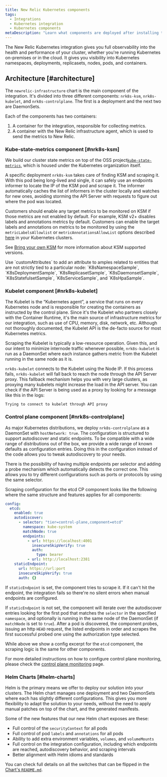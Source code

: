 ```yaml
---
title: New Relic Kubernetes components
tags:
  - Integrations
  - Kubernetes integration
  - Kubernetes components
metaDescription: "Learn what components are deployed after installing the Kubernetes integration."
---
```


The New Relic Kubernetes integration gives you full observability into the health and performance of your cluster, whether you're running Kubernetes on-premises or in the cloud. It gives you visibility into Kubernetes namespaces, deployments, replicasets, nodes, pods, and containers.

## Architecture [#architecture]

The `newrelic-infrastructure` chart is the main component of the integration. It's divided into three different components: `nrk8s-ksm`, `nrk8s-kubelet`, and `nrk8s-controlplane`. The first is a deployment and the next two are DaemonSets.

Each of the components has two containers:

1. A container for the integration, responsible for collecting metrics.
2. A container with the New Relic infrastructure agent, which is used to send the metrics to New Relic.

### Kube-state-metrics component [#nrk8s-ksm]

We build our cluster state metrics on top of the OSS project[`kube-state-metrics`](https://github.com/kubernetes/kube-state-metrics), which is housed under the Kubernetes organization itself. 

A specific deployment `nrk8s-ksm` takes care of finding KSM and scraping it. With this pod being long-lived and single, it can safely use an endpoints informer to locate the IP of the KSM pod and scrape it. The informer automatically caches the list of informers in the cluster locally and watches for new ones, avoiding storming the API Server with requests to figure out where the pod was located. 

Customers should enable any target metrics to be monitored on KSM if those metrics are not enabled by default. For example, KSM v2+ disables labels and annotations metrics by default. Customers can enable the target labels and annotations on metrics to be monitored by using the `metricLabelsAllowlist` or `metricAnnotationsAllowList` options described [here](https://github.com/kubernetes/kube-state-metrics/blob/main/docs/cli-arguments.md) in your Kubernetes clusters.

See [Bring your own KSM](https://github.com/newrelic/helm-charts/blob/master/charts/nri-bundle/README.md#bring-your-own-ksm) for more information about KSM supported versions.

<Callout variant="important">
  Use `customAttributes` to add an attribute to amples related to entities that are not strictly tied to a particular node: `K8sNamespaceSample`, `K8sDeploymentSample`, `K8sReplicasetSample`, `K8sDaemonsetSample`, `K8sStatefulsetSample`, `K8sServiceSample`, and `K8sHpaSample`.
</Callout>

### Kubelet component [#nrk8s-kubelet]

The Kubelet is the “Kubernetes agent”, a service that runs on every Kubernetes node and is responsible for creating the containers as instructed by the control plane. Since it's the Kubelet who partners closely with the Container Runtime, it's the main source of infrastructure metrics for our integration, such as use of CPU, memory, disk, network, etc. Although not thoroughly documented, the Kubelet API is the de-facto source for most Kubernetes metrics.

Scraping the Kubelet is typically a low-resource operation. Given this, and our intent to minimize internode traffic whenever possible, `nrk8s-kubelet` is run as a DaemonSet where each instance gathers metric from the Kubelet running in the same node as it is.

`nrk8s-kubelet` connects to the Kubelet using the Node IP. If this process fails, `nrk8s-kubelet` will fall back to reach the node through the API Server proxy. This fallback mechanism helps you with very large clusters, as proxying many kubelets might increase the load in the API server. You can check if the API Server is being used as a proxy by looking for a message like this in the logs:

```
Trying to connect to kubelet through API proxy
```

### Control plane component [#nrk8s-controlplane]

As major Kubernetes distributions, we deploy `nrk8s-controlplane` as a DaemonSet with `hostNetwork: true`. The configuration is structured to support autodiscover and static endpoints. To be compatible with a wide range of distributions out of the box, we provide a wide range of known defaults as configuration entries. Doing this in the configuration instead of the code allows you to tweak autodiscovery to your needs.

There is the possibility of having multiple endpoints per selector and adding a probe mechanism which automatically detects the correct one. This allows you to try different configurations such as ports or protocols by using the same selector.

Scraping configuration for the etcd CP component looks like the following where the same structure and features applies for all components:

```yaml
config:
  etcd:
    enabled: true
    autodiscover:
      - selector: "tier=control-plane,component=etcd"
        namespace: kube-system
        matchNode: true
        endpoints:
          - url: https://localhost:4001
            insecureSkipVerify: true
            auth:
              type: bearer
          - url: http://localhost:2381
    staticEndpoint:
      url: https://url:port
      insecureSkipVerify: true
      auth: {}
```

If `staticEndpoint` is set, the component tries to scrape it. If it can't hit the endpoint, the integration fails so there're no silent errors when manual endpoints are configured.

If `staticEndpoint` is not set, the component will iterate over the autodiscover entries looking for the first pod that matches the `selector` in the specified `namespace`, and optionally is running in the same node of the DaemonSet (if `matchNode` is set to `true`). After a pod is discovered, the component probes, issuing an http `HEAD` request, the listed endpoints in order and scrapes the first successful probed one using the authorization type selected.

While above we show a config excerpt for the `etcd` component, the scraping logic is the same for other components.

For more detailed instructions on how to configure control plane monitoring, please check the [control plane monitoring](/docs/kubernetes-pixie/kubernetes-integration/advanced-configuration/configure-control-plane-monitoring) page.

### Helm Charts [#helm-charts]

Helm is the primary means we offer to deploy our solution into your clusters. The Helm chart manages one deployment and two DaemonSets where each has slightly different configurations. This gives you more flexibility to adapt the solution to your needs, without the need to apply manual patches on top of the chart, and the generated manifests.

Some of the new features that our new Helm chart exposes are these:

* Full control of the `securityContext` for all pods
* Full control of pod `labels` and `annotations` for all pods
* Ability to add extra environment variables, `volumes`, and `volumeMounts`
* Full control on the integration configuration, including which endpoints are reached, autodiscovery behavior, and scraping intervals
* Better alignment with Helm idioms and standards

You can check full details on all the switches that can be flipped in the [Chart's `README.md`](https://github.com/newrelic/nri-kubernetes/blob/main/charts/newrelic-infrastructure/README.md).
